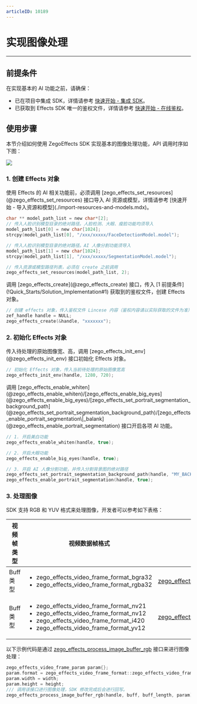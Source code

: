 ```yaml
---
articleID: 10189
---
```


# 实现图像处理

---

## 前提条件

在实现基本的 AI 功能之前，请确保：

- 已在项目中集成 SDK，详情请参考 [快速开始 - 集成 SDK](./import-the-sdk.mdx)。
- 已获取到 Effects SDK 唯一的鉴权文件，详情请参考 [快速开始 - 在线鉴权](./online-authentication.mdx)。


## 使用步骤

本节介绍如何使用 ZegoEffects SDK 实现基本的图像处理功能，API 调用时序如下图：

<Frame width="auto" height="auto">
  <img src="https://storage.zego.im/sdk-doc/Pics/AI_Vision/QuickStarts/Implemention_Windows_zh.png" />
</Frame>

### 1. 创建 Effects 对象

<Steps>
<Step title="传入 AI 资源或模型">
使用 Effects 的 AI 相关功能前，必须调用 [zego_effects_set_resources](@zego_effects_set_resources) 接口导入 AI 资源或模型，详情请参考 [快速开始 - 导入资源和模型](./import-resources-and-models.mdx)。

```c
char ** model_path_list = new char*[2];
// 传入人脸识别模型目录的绝对路径。人脸检测、大眼、瘦脸功能均须导入
model_path_list[0] = new char[1024];
strcpy(model_path_list[0], "/xxx/xxxxx/FaceDetectionModel.model");

// 传入人脸识别模型目录的绝对路径。AI 人像分割功能须导入
model_path_list[1] = new char[1024];
strcpy(model_path_list[1], "/xxx/xxxxx/SegmentationModel.model");

// 传入资源或模型路径列表，必须在 create 之前调用
zego_effects_set_resources(model_path_list, 2);   
```
</Step>
<Step title="创建 Effects 对象">
调用 [zego_effects_create](@zego_effects_create) 接口，传入 [1 前提条件](!Quick_Starts/Solution_Implementation#1) 获取到的鉴权文件，创建 Effects 对象。

```c
// 创建 effects 对象，传入鉴权文件 Lincese 内容（鉴权内容请以实际获取的文件为准）
zef_handle handle = NULL;
zego_effects_create(&handle, "xxxxxxx");   
```
</Step>
</Steps>    

### 2. 初始化 Effects 对象

<Steps>
<Step title="初始化 Effects 对象">
传入待处理的原始图像宽、高，调用 [zego_effects_init_env](@zego_effects_init_env) 接口初始化 Effects 对象。

```c
// 初始化 Effects 对象，传入当前待处理的原始图像宽高
zego_effects_init_env(handle, 1280, 720);
```
</Step>
<Step title="开启 AI 功能">
调用 [zego_effects_enable_whiten](@zego_effects_enable_whiten)/[zego_effects_enable_big_eyes](@zego_effects_enable_big_eyes)/[zego_effects_set_portrait_segmentation_background_path](@zego_effects_set_portrait_segmentation_background_path)/[zego_effects_enable_portrait_segmentation\|_balank](@zego_effects_enable_portrait_segmentation) 接口开启各项 AI 功能。

```c
// 1. 开启美白功能
zego_effects_enable_whiten(handle, true);

// 2. 开启大眼功能
zego_effects_enable_big_eyes(handle, true);

// 3. 开启 AI 人像分割功能，并传入分割背景图的绝对路径
zego_effects_set_portrait_segmentation_background_path(handle, "MY_BACKGROUND_PATH", zego_effects_scale_mode_aspect_fill);
zego_effects_enable_portrait_segmentation(handle, true);
```
</Step>
</Steps>

### 3. 处理图像

SDK 支持 RGB 和 YUV 格式来处理图像，开发者可以参考如下表格：

| 视频帧类型 | 视频数据帧格式 | 处理数据接口 |
|---|---|---|
|Buff 类型| <ul><li>zego_effects_video_frame_format_bgra32</li><li>zego_effects_video_frame_format_rgba32</li></ul>|[zego_effects_process_image_buffer_rgb](@zego_effects_process_image_buffer_rgb)|
|Buff 类型| <ul><li>zego_effects_video_frame_format_nv21</li><li>zego_effects_video_frame_format_nv12</li><li>zego_effects_video_frame_format_i420</li><li>zego_effects_video_frame_format_yv12</li></ul>|[zego_effects_process_image_buffer_yuv](@zego_effects_process_image_buffer_yuv) |

以下示例代码是通过 [zego_effects_process_image_buffer_rgb](@zego_effects_process_image_buffer_rgb) 接口来进行图像处理：

```c
zego_effects_video_frame_param param{};
param.format = zego_effects_video_frame_format::zego_effects_video_frame_format_rgba32;
param.width = width;
param.height = height;
/// 调用该接口进行图像处理，SDK 修改完成后会进行回写。
zego_effects_process_image_buffer_rgb(handle, buff, buff_length, param);
```
